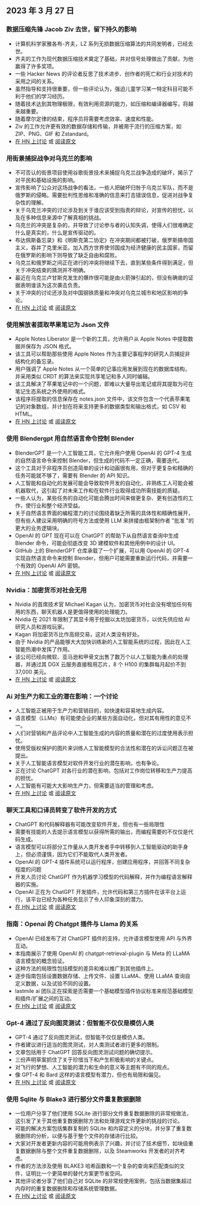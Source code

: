 

<CallToAction />

<Steps>

## 2023 年 3 月 27 日

### 数据压缩先锋 Jacob Ziv 去世，留下持久的影响

- 计算机科学家雅各布-齐夫，LZ 系列无损数据压缩算法的共同发明者，已经去世。
- 齐夫的工作为现代数据压缩技术奠定了基础，并对信号处理做出了贡献，为他赢得了许多奖项。
- 一些 Hacker News 的评论者反思了技术进步、创作者的死亡和行业对技术的采用之间的关系。
- 虽然指导和支持很重要，但一些评论认为，强迫儿童学习某一特定科目可能不利于他们的学习经历。
- 随着技术达到其物理极限，有效利用资源的能力，如压缩和编译器编写，将越来越重要。
- 随着摩尔定律的结束，程序员将需要考虑效率、速度和性能。
- Ziv 的工作允许更有效的数据存储和传输，并被用于流行的压缩方案，如 ZIP、PNG、GIF 和 Zstandard。
- [在 HN 上讨论](http://news.ycombinator.com/item?id=35316836) 或 [阅读原文](https://twitter.com/erlichya/status/1639973591214182400)

### 用街景捕捉战争对乌克兰的影响

- 不可否认的街景项目使用谷歌街景技术来捕捉乌克兰战争造成的破坏，揭示了对平民和基础设施的影响。
- 宣传影响了公众对这场战争的看法，一些人把破坏归咎于乌克兰军队，而不是俄罗斯的侵略。需要批判性思维和准确的信息来打击错误信息，促进对战争复杂性的理解。
- 关于乌克兰冲突的讨论涉及到关于谁应该受到指责的辩论，对宣传的担忧，以及在多种信息来源中了解真相的挑战。
- 乌克兰的冲突是复杂的，并导致了讨论参与者的认知失调，使得人们很难确定什么是真实的，什么是宣传驱动的。
- 布达佩斯备忘录》和《明斯克第二协定》在冲突期间都被打破，俄罗斯搞帝国主义，吞并了克里米亚。加入西方世界使邻国成为经济健康的民主国家，而留在俄罗斯的影响下则导致了缺乏自由和腐败。
- 乌克兰和俄罗斯之间正在进行的冲突将继续下去，直到某些条件得到满足，但关于冲突结束的猜测并不明确。
- 最近在乌克兰卢甘斯克发生的爆炸很可能是由火箭弹引起的，但没有确凿的证据表明谁该为这次袭击负责。
- 关于冲突的讨论还涉及对中国钢铁质量和冲突对乌克兰城市和地区影响的争论。
- [在 HN 上讨论](http://news.ycombinator.com/item?id=35312352) 或 [阅读原文](https://theundeniablestreetview.com/)

### 使用解放者提取苹果笔记为 Json 文件

- Apple Notes Liberator 是一个新的工具，允许用户从 Apple Notes 中提取数据并保存为 JSON 格式。
- 该工具可以帮助那些使用 Apple Notes 作为主要记事程序的研究人员捕捉非结构化的备忘录。
- 用户强调了 Apple Notes 从一个简单的记事应用发展到现在的数据库结构，并采用类似 CRDT 的算法来实现共享笔记和多人同时编辑。
- 该工具解决了苹果笔记中的一个问题，即难以大量导出笔记或将其提取为可在笔记生态系统之外使用的格式。
- 该程序将提取的信息保存在 notes.json 文件中，该文件包含一个代表苹果笔记的对象数组，并计划在将来支持更多的数据类型和输出格式，如 CSV 和 HTML。
- [在 HN 上讨论](http://news.ycombinator.com/item?id=35316679) 或 [阅读原文](https://github.com/HamburgChimps/apple-notes-liberator)

### 使用 Blendergpt 用自然语言命令控制 Blender

- BlenderGPT 是一个人工智能工具，它允许用户使用 OpenAI 的 GPT-4 生成的自然语言命令来控制 Blender，但生成的代码不一定正确，需要迭代。
- 这个工具对于非程序员创造简单的设计和动画很有用，但对于更复杂和精确的任务可能就不够了，需要有 Blender 的 API 知识。
- 人工智能和自动化的发展可能会导致软件开发的自动化，非熟练工人可能会被机器取代，这引起了对未来工作和在软件行业取得成功所需技能的质疑。
- 一些人认为，某些任务的自动化可能会腾出时间来做更复杂、更有创造性的工作，使行业和整个经济受益。
- 关于自然语言界面的编程潜力的讨论围绕着缺乏所需的具体性和精确性展开，但有些人建议采用明确的符号方法或使用 LLM 来拼接由框架制作者 "批准 "的更大的业务逻辑块。
- OpenAI 的 GPT 现在可以在 ChatGPT 的帮助下从自然语言查询中生成 Blender 命令，可能会彻底改变 3D 建模软件和其他用例中的设计 UI。
- GitHub 上的 BlenderGPT 仓库承载了一个扩展，可以用 OpenAI 的 GPT-4 实现自然语言命令来控制 Blender，但用户可能需要重新运行代码，并需要一个有效的 OpenAI API 密钥。
- [在 HN 上讨论](http://news.ycombinator.com/item?id=35320571) 或 [阅读原文](https://github.com/gd3kr/BlenderGPT)

### Nvidia：加密货币对社会无用

- Nvidia 的首席技术官 Michael Kagan 认为，加密货币对社会没有增加任何有用的东西，聊天机器人是更值得使用的处理能力。
- Nvidia 在 2021 年限制了其显卡用于挖掘以太坊加密货币，以优先供应给 AI 研究人员和游戏玩家。
- Kagan 将加密货币比作高频交易，这对人类没有好处。
- 由于 Nvidia 的产品能够大大加快训练新的人工智能系统的过程，因此在人工智能热潮中发挥了作用。
- 该公司已经向微软、亚马逊和甲骨文出售了数万个以人工智能为重点的处理器，并通过其 DGX 云服务直接租用芯片，8 个 H100 的集群每月起价不到 37,000 美元。
- [在 HN 上讨论](http://news.ycombinator.com/item?id=35317464) 或 [阅读原文](https://www.theguardian.com/technology/2023/mar/26/cryptocurrencies-add-nothing-useful-to-society-nvidia-chatbots-processing-crypto-mining)

### Ai 对生产力和工业的潜在影响：一个讨论

- 人工智能正被用于生产力和营销目的，如快速和容易地生成内容。
- 语言模型（LLMs）有可能使企业的某些方面自动化，但对其有用性的意见不一。
- 人们对营销和产品评论中人工智能生成的内容的质量和潜在的过度使用表示担忧。
- 使用受版权保护的图片来训练人工智能模型的合法性和潜在的诉讼问题正在被提出。
- 关于人工智能语言模型对软件开发行业的潜在影响，也有争论。
- 正在讨论 ChatGPT 对各行业的潜在影响，包括对工作岗位转移和生产力提高的担忧。
- 人工智能有可能大大影响生产力，但需要适当的管理和考虑。
- [在 HN 上讨论](http://news.ycombinator.com/item?id=35312694) 或 [阅读原文](https://oneusefulthing.substack.com/p/superhuman-what-can-ai-do-in-30-minutes)

### 聊天工具和口译员转变了软件开发的方式

- ChatGPT 和代码解释器有可能改变软件开发，但也有一些局限性
- 需要有技能的人去提示语言模型以获得所需的输出，而编程需要的不仅仅是代码生成。
- 语言模型可以将部分工作量从人类开发者手中转移到人工智能驱动的助手身上，但必须谨慎，因为它们不能取代人类开发者。
- OpenAI 的 GPT-4 插件系统可以运行程序，创建应用程序，并回答不同复杂程度的问题
- 开发人员讨论 ChatGPT 作为机器学习模型的代码解释，并作为编程语言解释器的实施。
- OpenAI 正在为 ChatGPT 开发插件，允许代码和第三方插件在该平台上运行，该平台已经为各种任务显示了令人印象深刻的潜力。
- [在 HN 上讨论](http://news.ycombinator.com/item?id=35312609) 或 [阅读原文](https://andrewmayneblog.wordpress.com/2023/03/23/chatgpt-code-interpreter-magic/)

### 指南：Openai 的 Chatgpt 插件与 Llama 的关系

- OpenAI 已经发布了对 ChatGPT 插件的支持，允许语言模型使用 API 与外界互动。
- 本指南展示了使用 OpenAI 的 chatgpt-retrieval-plugin 与 Meta 的 LLaMA 语言模型的概念验证。
- 这种方法的局限性包括模型的差异和难以推广到其他插件上。
- 逐步指南包括设置数据存储、上传文件、设置 LLaMA、使用 LLaMA 查询自定义数据，以及试验不同的设置。
- lastmile ai 团队正在探索是否需要一个基础模型插件协议标准来规范基础模型和插件/扩展之间的互动。
- [在 HN 上讨论](http://news.ycombinator.com/item?id=35315542) 或 [阅读原文](https://blog.lastmileai.dev/using-openais-retrieval-plugin-with-llama-d2e0b6732f14)

### Gpt-4 通过了反向图灵测试：但智能不仅仅是模仿人类

- GPT-4 通过了反向图灵测试，但智能不仅仅是模仿人类。
- 作者建议进行适当的图灵测试，对人类测试者进行更多的限制。
- 文章包括用于 ChatGPT 回答反向图灵测试问题的确切提示。
- 三份声明草案抓住了关于珍惜当下和产生积极影响的关键点。
- 对飞行的梦想、人工智能的潜力和生命的意义等主题有不同的观点。
- 像 GPT-4 和 Bard 这样的语言模型有潜力，但也有局限和偏见。
- [在 HN 上讨论](http://news.ycombinator.com/item?id=35313171) 或 [阅读原文](https://gist.github.com/rain-1/3bf56122b0ebeac929dff0f881ee8e4c)

### 使用 Sqlite 与 Blake3 进行部分文件重复数据删除

- 一位用户分享了他们使用 SQLite 进行部分文件重复数据删除的非常规做法，这引发了关于其他重复数据删除方法和处理游戏文件更新的挑战的讨论。
- 可能的解决方案包括集群复制的 SQLite 和内容定义的分块，并分享了重复数据删除的分析，以便与基于整个文件的存储进行比较。
- 大家对开发者更新内容的可能用例表示了兴趣，并讨论了技术细节，如块级重复数据删除与整个文件重复数据删除，以及 Steamworks 开发者的对齐考虑。
- 作者的方法涉及使用 BLAKE3 哈希函数和一个复杂的查询来匹配类似的文件，证明比一个更简单的替代方案更节省空间。
- 其他评论者分享了他们自己对 SQLite 的非常规使用案例，包括当数据集超过内存时的重复数据删除和存储系统管理数据。
- [在 HN 上讨论](http://news.ycombinator.com/item?id=35317419) 或 [阅读原文](https://sqlite.org/forum/forumpost/7fecf11e42c71a91?raw)

</Steps>
